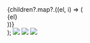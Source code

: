   <div
    className="flex items-center x-gap-3 rounded-lg snap-x snap-mandatory overflow-x-scroll max-w-200 mx-auto border border-neutral-400"
    aria-roledescription="carousel"
  >
    {children?.map?.((el, i) => (
      <div
        className="snap-center flex-shrink-0 min-w-120 max-w-200"
        role="tabpanel"
        aria-roledescription="slide"
        aria-label={`${i+1} of ${children.length}`}
      >
        {el}
      </div>
    ))}
  </div>
);

<SnapScrollerComponent>
  <img src="https://images.unsplash.com/photo-1604999565976-8913ad2ddb7c?ixlib=rb-1.2.1&ixid=MnwxMjA3fDB8MHxwaG90by1wYWdlfHx8fGVufDB8fHx8&auto=format&fit=crop&w=500&h=250&q=80" />
  <img src="https://images.unsplash.com/photo-1540206351-d6465b3ac5c1?ixlib=rb-1.2.1&ixid=MnwxMjA3fDB8MHxwaG90by1wYWdlfHx8fGVufDB8fHx8&auto=format&fit=crop&w=500&h=250&q=80" />
  <img src="https://images.unsplash.com/photo-1622890806166-111d7f6c7c97?ixlib=rb-1.2.1&ixid=MnwxMjA3fDB8MHxwaG90by1wYWdlfHx8fGVufDB8fHx8&auto=format&fit=crop&w=500&h=250&q=80" />
</SnapScrollerComponent>

